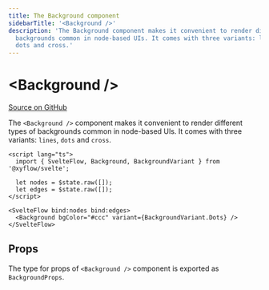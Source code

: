 ```yaml
---
title: The Background component
sidebarTitle: '<Background />'
description: 'The Background component makes it convenient to render different types of
  backgrounds common in node-based UIs. It comes with three variants: lines,
  dots and cross.'
---
```


# &lt;Background />

[Source on GitHub](https://github.com/xyflow/xyflow/blob/main/packages/svelte/src/lib/plugins/Background/Background.svelte)

The `<Background />` component makes it convenient to render different types of
backgrounds common in node-based UIs. It comes with three variants: `lines`,
`dots` and `cross`.

```svelte
<script lang="ts">
  import { SvelteFlow, Background, BackgroundVariant } from '@xyflow/svelte';

  let nodes = $state.raw([]);
  let edges = $state.raw([]);
</script>

<SvelteFlow bind:nodes bind:edges>
  <Background bgColor="#ccc" variant={BackgroundVariant.Dots} />
</SvelteFlow>
```

## Props

The type for props of `<Background />` component is exported as `BackgroundProps`.

<APIDocs componentName="Background" />
